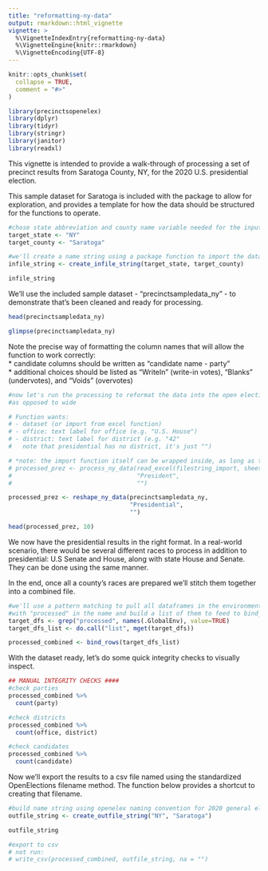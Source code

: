 ```yaml
---
title: "reformatting-ny-data"
output: rmarkdown::html_vignette
vignette: >
  %\VignetteIndexEntry{reformatting-ny-data}
  %\VignetteEngine{knitr::rmarkdown}
  %\VignetteEncoding{UTF-8}
---
```


```r
knitr::opts_chunk$set(
  collapse = TRUE,
  comment = "#>"
)
```

```r
library(precinctsopenelex)
library(dplyr)
library(tidyr)
library(stringr)
library(janitor)
library(readxl)
```

This vignette is intended to provide a walk-through of processing a set of precinct results from Saratoga County, NY, for the 2020 U.S. presidential election.  
  
This sample dataset for Saratoga is included with the package to allow for exploration, and provides a template for how the data should be structured for the functions to operate.  

```r
#chose state abbreviation and county name variable needed for the input file string
target_state <- "NY"
target_county <- "Saratoga"

#we'll create a name string using a package function to import the data file from Excel based on naming conventions used
infile_string <- create_infile_string(target_state, target_county)

infile_string
```

We'll use the included sample dataset - "precinctsampledata_ny" - to demonstrate that's been cleaned and ready for processing.

```r
head(precinctsampledata_ny)

```

```r
glimpse(precinctsampledata_ny)
```


Note the precise way of formatting the column names that will allow the function to work correctly:  
* candidate columns should be written as "candidate name - party"  
* additional choices should be listed as "WriteIn" (write-in votes), "Blanks" (undervotes), and "Voids" (overvotes)

```r



#now let's run the processing to reformat the data into the open elections standardized format, which is tidy/long
#as opposed to wide

# Function wants:
# - dataset (or import from excel function)
# - office: text label for office (e.g. "U.S. House")
# - district: text label for district (e.g. "42"
#   note that presidential has no district, it's just "")

# *note: the import function itself can be wrapped inside, as long as the data coming in is the correct structure
# processed_prez <- process_ny_data(read_excel(filestring_import, sheet = "presidential"), 
#                                   "President", 
#                                   "")

processed_prez <- reshape_ny_data(precinctsampledata_ny,
                                  "Presidential",
                                  "")

head(processed_prez, 10)


```

We now have the presidential results in the right format. In a real-world scenario, there would be several different races to process in addition to presidential: U.S Senate and House, along with state House and Senate. They can be done using the same manner.  
    
In the end, once all a county's races are prepared we'll stitch them together into a combined file.

```r

#we'll use a pattern matching to pull all dataframes in the environment
#with "processed" in the name and build a list of them to feed to bind_rows()
target_dfs <- grep("processed", names(.GlobalEnv), value=TRUE)
target_dfs_list <- do.call("list", mget(target_dfs))

processed_combined <- bind_rows(target_dfs_list)

```

With the dataset ready, let's do some quick integrity checks to visually inspect.

```r
## MANUAL INTEGRITY CHECKS ####
#check parties
processed_combined %>% 
  count(party)

#check districts
processed_combined %>% 
  count(office, district)

#check candidates
processed_combined %>% 
  count(candidate)
```

Now we'll export the results to a csv file named using the standardized OpenElections filename method. The function below provides a shortcut to creating that filename.

```r

#build name string using openelex naming convention for 2020 general elex files
outfile_string <- create_outfile_string("NY", "Saratoga")

outfile_string

#export to csv
# not run:
# write_csv(processed_combined, outfile_string, na = "")

```








